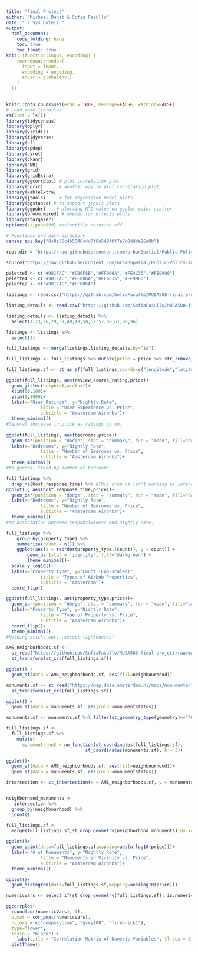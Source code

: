 ```yaml
---
title: "Final Project"
author: "Michael Dunst & Sofia Fasullo"
date: "`r Sys.Date()`"
output:
  html_document:
    code_folding: hide
    toc: true
    toc_float: true
knit: (function(input, encoding) {
    rmarkdown::render(
      input = input,
      encoding = encoding,
      envir = globalenv()
    )
  })    
---
```


```r
knitr::opts_chunk$set(echo = TRUE, message=FALSE, warning=FALSE)
# Load some libraries
rm(list = ls())
library(tidycensus)
library(dplyr)
library(viridis)
library(tidyverse)
library(sf)
library(spdep)
library(caret)
library(ckanr)
library(FNN)
library(grid)
library(gridExtra)
library(ggcorrplot) # plot correlation plot
library(corrr)      # another way to plot correlation plot
library(kableExtra)
library(jtools)     # for regression model plots
library(ggstance) # to support jtools plots
library(ggpubr)    # plotting R^2 value on ggplot point scatter
library(broom.mixed) # needed for effects plots
library(stargazer)
options(scipen=999) #scientific notation off

# Functions and data directory
census_api_key("8c8e36c4b5046c4d7f8a5d9f0f7a7d0ddde86e8b")

root.dir = "https://raw.githubusercontent.com/urbanSpatial/Public-Policy-Analytics-Landing/master/DATA/"

source("https://raw.githubusercontent.com/urbanSpatial/Public-Policy-Analytics-Landing/master/functions.r")

palette5 <- c("#981FAC","#CB0F8B","#FF006A","#FE4C35","#FE9900")
palette4 <- c("#981FAC","#FF006A","#FE4C35","#FE9900")
palette2 <- c("#981FAC","#FF006A")

```



```r

listings <- read.csv("https://github.com/SofiaFasullo/MUSA508-final-project/raw/main/listings.csv")

listing_details <- read.csv("https://github.com/SofiaFasullo/MUSA508-final-project/raw/main/listings_details.csv")
```

```r

listing_details <- listing_details %>%
  select(1,23,26,29,39,40,49,50,52:57,60,61,80,96)

listings <- listings %>%
  select(1)

full_listings <- merge(listings,listing_details,by="id")

full_listings <- full_listings %>% mutate(price = price %>% str_remove_all("[$,]") %>% as.numeric())

full_listings.sf <- st_as_sf(full_listings,coords=c("longitude","latitude"),crs="EPSG:28992")
```



```r
ggplot(full_listings, aes(review_scores_rating,price))+
  geom_jitter(height=1,width=1)+
  xlim(50,100)+
  ylim(0,1000)+
  labs(x="User Ratings", y="Nightly Rate",
             title = "User Experience vs. Price",
             subtitle = "Amsterdam Airbnbs")+ 
  theme_minimal()
#General increase in price as ratings go up.
  
ggplot(full_listings, aes(bedrooms,price))+ 
  geom_bar(position = "dodge", stat = "summary", fun = "mean", fill="darkgreen")+
  labs(x="Bedrooms", y="Nightly Rate",
             title = "Number of Bedrooms vs. Price",
             subtitle = "Amsterdam Airbnbs")+ 
  theme_minimal()
#No general trend by number of bedrooms.

full_listings %>%
  drop_na(host_response_time) %>% #This drop na isn't working as intended
ggplot(., aes(host_response_time,price))+ 
  geom_bar(position = "dodge", stat = "summary", fun = "mean", fill="darkgreen")+
  labs(x="Bedrooms", y="Nightly Rate",
             title = "Number of Bedrooms vs. Price",
             subtitle = "Amsterdam Airbnbs")+ 
  theme_minimal()
#No association between responsiveness and nightly rate.

full_listings %>% 
	group_by(property_type) %>% 
	summarise(count = n()) %>% 
	ggplot(aes(x = reorder(property_type,(count)), y = count)) + 
		geom_bar(stat = 'identity', fill="darkgreen") + 
		theme_minimal()+
  scale_y_log10()+
  labs(x="Property Type", y="Count (Log-scaled)",
             title = "Types of Airbnb Properties",
             subtitle = "Amsterdam")+
  coord_flip()

ggplot(full_listings, aes(property_type,price))+ 
  geom_bar(position = "dodge", stat = "summary", fun = "mean", fill="darkgreen")+
  labs(x="Property Type", y="Nightly Rate",
             title = "Type of Property vs. Price",
             subtitle = "Amsterdam Airbnbs")+
  coord_flip()+
  theme_minimal()
#Nothing sticks out...except lighthouses!
```


```r
AMS_neighborhoods.sf <- 
  st_read("https://github.com/SofiaFasullo/MUSA508-final-project/raw/main/neighbourhoods.geojson") %>%
  st_transform(st_crs(full_listings.sf))

ggplot() +
  geom_sf(data = AMS_neighborhoods.sf, aes(fill=neighbourhood))
```

```r

monuments.sf <- st_read("https://map.data.amsterdam.nl/maps/monumenten?REQUEST=GetFeature&SERVICE=wfs&version=2.0.0&typenames=monument_coordinaten&outputformat=geojson&srsName=urn:ogc:def:crs:EPSG::4326") %>%
  st_transform(st_crs(full_listings.sf))

ggplot() +
  geom_sf(data = monuments.sf, aes(color=monumentstatus))

monuments.sf <- monuments.sf %>% filter(st_geometry_type(geometry)=="POINT")

full_listings.sf <-
  full_listings.sf %>% 
    mutate(
      monuments_nn3 = nn_function(st_coordinates(full_listings.sf), 
                              st_coordinates(monuments.sf), k = 3))

ggplot()+
  geom_sf(data = AMS_neighborhoods.sf, aes(fill=neighbourhood))+
  geom_sf(data = monuments.sf, aes(color=monumentstatus))

intersection <- st_intersection(x = AMS_neighborhoods.sf, y = monuments.sf)


neighborhood_monuments <-
   intersection %>% 
  group_by(neighbourhood) %>% 
  count()

full_listings.sf <- 
  merge(full_listings.sf,st_drop_geometry(neighborhood_monuments),by.x="neighbourhood_cleansed",by.y="neighbourhood")

```


```r

ggplot()+
  geom_point(data=full_listings.sf,mapping=aes(n,log10(price)))+
  labs(x="# of Monuments", y="Nightly Rate",
             title = "Monuments in Vicinity vs. Price",
             subtitle = "Amsterdam Airbnbs")+
  theme_minimal()

ggplot()+
  geom_histogram(data=full_listings.sf,mapping=aes(log10(price)))
```



```r
numericVars <- select_if(st_drop_geometry(full_listings.sf), is.numeric) %>% na.omit()

ggcorrplot(
  round(cor(numericVars), 1),
  p.mat = cor_pmat(numericVars),
  colors = c("deepskyblue", "grey100", "firebrick1"),
  type="lower",
  insig = "blank") +  
    labs(title = "Correlation Matrix of Numeric Variables", tl.cex = 0.5, tl.col = "black") +
  plotTheme()



```
































